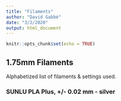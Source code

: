 ```yaml
---
title: "Filaments"
author: "David Gabbé"
date: "3/2/2020"
output: html_document
---
```


```r
knitr::opts_chunk$set(echo = TRUE)
```

## 1.75mm Filaments

Alphabetized list of filaments & settings used.

### SUNLU PLA Plus, +/- 0.02 mm - silver
